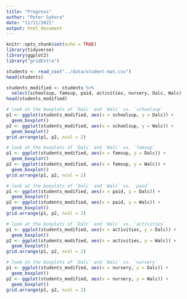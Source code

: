 ```yaml
---
title: "Progress"
author: "Peter Sykora"
date: "11/11/2021"
output: html_document
---
```


```r
knitr::opts_chunk$set(echo = TRUE)
library(tidyverse)
library(ggplot2)
library("gridExtra")   
```

```r

students <- read_csv("../data/student-mat.csv")
head(students)

```

```r

students_modified <- students %>%
  select(schoolsup, famsup, paid, activities, nursery, Dalc, Walc)
head(students_modified)

```

```r

# look at the boxplots of `Dalc` and `Walc` vs. `schoolsup`
p1 <- ggplot(students_modified, aes(x = schoolsup, y = Dalc)) +
  geom_boxplot()
p2 <- ggplot(students_modified, aes(x = schoolsup, y = Walc)) +
  geom_boxplot()
grid.arrange(p1, p2, ncol = 2)

```

```r

# look at the boxplots of `Dalc` and `Walc` vs. `famsup`
p1 <- ggplot(students_modified, aes(x = famsup, y = Dalc)) +
  geom_boxplot()
p2 <- ggplot(students_modified, aes(x = famsup, y = Walc)) +
  geom_boxplot()
grid.arrange(p1, p2, ncol = 2)

```

```r

# look at the boxplots of `Dalc` and `Walc` vs. `paid`
p1 <- ggplot(students_modified, aes(x = paid, y = Dalc)) +
  geom_boxplot()
p2 <- ggplot(students_modified, aes(x = paid, y = Walc)) +
  geom_boxplot()
grid.arrange(p1, p2, ncol = 2)

```

```r

# look at the boxplots of `Dalc` and `Walc` vs. `activities`
p1 <- ggplot(students_modified, aes(x = activities, y = Dalc)) +
  geom_boxplot()
p2 <- ggplot(students_modified, aes(x = activities, y = Walc)) +
  geom_boxplot()
grid.arrange(p1, p2, ncol = 2)

```

```r

# look at the boxplots of `Dalc` and `Walc` vs. `nursery`
p1 <- ggplot(students_modified, aes(x = nursery, y = Dalc)) +
  geom_boxplot()
p2 <- ggplot(students_modified, aes(x = nursery, y = Walc)) +
  geom_boxplot()
grid.arrange(p1, p2, ncol = 2)

```
